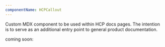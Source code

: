 ```yaml
---
componentName: HCPCallout
---
```


Custom MDX component to be used within HCP docs pages. The intention is to serve as an additional entry point to general product documentation.

<HCPCallout product="vault-secrets" />

<HCPCallout product="vault" />

<HCPCallout product="boundary" />

<HCPCallout product="packer" />

<HCPCallout product="consul" />

coming soon:

<HCPCallout product="waypoint" />

